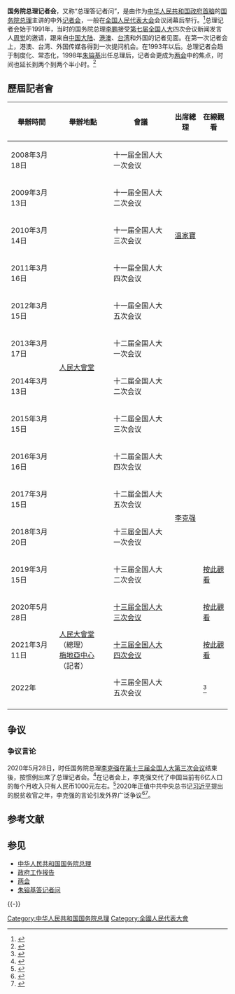 '''国务院总理记者会'''，又称“总理答记者问”，是由作为[[中华人民共和国|中华人民共和国]][[政府首脑|政府首脑]]的[[国务院总理|国务院总理]]主讲的中外[[记者会|记者会]]，一般在[[全国人民代表大会|全国人民代表大会]]会议闭幕后举行。<ref>{{cite web |url = http://news.ifeng.com/mainland/special/2015qglh/zljzh.shtml |title = 李克强总理记者会 |publisher = 凤凰网 |date = 2015-03-15 |accessdate = 2015-12-23 |archive-date = 2015-11-13 |archive-url = https://web.archive.org/web/20151113221542/http://news.ifeng.com/mainland/special/2015qglh/zljzh.shtml |dead-url = no }}</ref>总理记者会始于1991年，当时的国务院总理[[李鹏|李鹏]]接受[[第七届全国人大|第七届全国人大]]四次会议新闻发言人[[周觉|周觉]]的邀请，跟来自[[中国大陆|中国大陆]]、[[港澳|港澳]]、[[台湾|台湾]]和外国的记者见面。在第一次记者会上，港澳、台湾、外国传媒各得到一次提问机会。在1993年以后。总理记者会趋于制度化、常态化，1998年[[朱镕基|朱镕基]]出任总理后，记者会更成为[[两会|两会]]中的焦点，时间也延长到两个到两个半小时。<ref>{{cite web |url=http://hsb.hsw.cn/2015-03/15/content_8567491.htm |title=总理记者会什么最受关注 |publisher=华商报 |date=2015-03-15 |accessdate=2015-12-23 |archive-date=2016-03-04 |archive-url=https://web.archive.org/web/20160304103918/http://hsb.hsw.cn/2015-03/15/content_8567491.htm |dead-url=no }}</ref>

== 歷屆記者會 ==
{| class="wikitable"
|-
! 舉辦時間 !! 舉辦地點 !! 會議 !! 出席總理 
!在線觀看
|-
|2008年3月18日
| rowspan="12" |[[人民大會堂|人民大會堂]]
|十一届全国人大一次会议
| rowspan="5" |[[溫家寶|溫家寶]]
|
|-
|2009年3月13日
|十一届全国人大二次会议
|
|-
|2010年3月14日
|十一届全国人大三次会议
|
|-
|2011年3月16日
|十一届全国人大四次会议
|
|-
|2012年3月15日
|十一届全国人大五次会议
|
|-
|2013年3月17日
|十二届全国人大一次会议
| rowspan="10" |[[李克强|李克强]]
|
|-
|2014年3月13日
|十二届全国人大二次会议
|
|-
|2015年3月15日
|十二届全国人大三次会议
|
|-
|2016年3月16日
|十二届全国人大四次会议
|
|-
|2017年3月15日
|十二届全国人大五次会议
|
|-
|2018年3月20日
|十三届全国人大一次会议
|
|-
|2019年3月15日
|十三届全国人大二次会议
|[http://www.xinhuanet.com/video/2019-03/15/c_1210083569.htm 按此觀看]{{Wayback|url=http://www.xinhuanet.com/video/2019-03/15/c_1210083569.htm |date=20201023124543 }}
|-
|2020年5月28日
| rowspan="3" |[[人民大會堂|人民大會堂]]（總理）<br>[[梅地亞中心|梅地亞中心]]（記者）
|[[十三届全国人大三次会议|十三届全国人大三次会议]]
|[http://www.xinhuanet.com/video/2020-05/28/c_1210637344.htm 按此觀看]{{Wayback|url=http://www.xinhuanet.com/video/2020-05/28/c_1210637344.htm |date=20210225200459 }}
|-
|2021年3月11日
|[[十三届全国人大四次会议|十三届全国人大四次会议]]
|[http://www.xinhuanet.com/video/2021-03/11/c_1211062189.htm 按此觀看]{{Wayback|url=http://www.xinhuanet.com/video/2021-03/11/c_1211062189.htm |date=20210311153517 }}
|-
|2022年
|十三届全国人大五次会议
|<ref>{{Cite web|title=国务院总理李克强回答中外记者提问_2022全国两会直播_新华网|url=http://www.news.cn/politics/2022lh/zb/zljzh/|access-date=2022-03-12|work=www.news.cn|archive-date=2022-03-12|archive-url=https://web.archive.org/web/20220312014809/http://www.news.cn/politics/2022lh/zb/zljzh/}}</ref>
|-
|}

==争议==
===争议言论===
{{Wikinews|李克強：中國六億人人月均收入只僅一千元}}
2020年5月28日，时任国务院总理[[李克强|李克强]]在[[第十三届全国人民代表大会第三次会议|第十三届全国人大第三次会议]]结束後，按惯例出席了总理记者会。<ref>{{cite web|title=（两会受权发布）李克强总理出席记者会并回答中外记者提问|url=http://www.xinhuanet.com/politics/2020-05/29/c_1126047196.htm|work=新华网|date=2020-05-29|accessdate=2020-06-06|archive-date=2020-06-06|archive-url=https://web.archive.org/web/20200606080029/http://www.xinhuanet.com/politics/2020-05/29/c_1126047196.htm|dead-url=no}}</ref>在记者会上，李克强交代了中国当前有6亿人口的每个月收入只有人民币1000元左右。<ref name="bbc">{{cite web|title=中国地摊经济：後疫情时代全民摆摊能否解决就业难|url=https://www.bbc.com/zhongwen/trad/chinese-news-52934118|work=BBC中文网|date=2020-06-05|accessdate=2020-06-06|archive-date=2020-06-06|archive-url=https://web.archive.org/web/20200606085753/https://www.bbc.com/zhongwen/trad/chinese-news-52934118|dead-url=no}}</ref>2020年正值中共中央总书记[[习近平|习近平]]提出的脱贫收官之年，李克强的言论引发外界广泛争议<ref>{{Cite web|title=“6亿人月入1000元”是最有效的清醒剂|url=https://www.yicai.com/news/100654154.html|access-date=2021-05-28|work=一财网|archive-date=2021-05-11|archive-url=https://web.archive.org/web/20210511004939/https://www.yicai.com/news/100654154.html|dead-url=no}}</ref><ref>{{Cite web|title=李克强提中国6亿人月入仅1000元 专家受官媒访问强调是平均|url=https://www.rfi.fr/cn/%E4%B8%AD%E5%9B%BD/20200601-%E6%9D%8E%E5%85%8B%E5%BC%BA%E6%8F%90%E4%B8%AD%E5%9B%BD6%E4%BA%BF%E4%BA%BA%E6%9C%88%E5%85%A5%E4%BB%851000%E5%85%83-%E4%B8%93%E5%AE%B6%E5%8F%97%E5%AE%98%E5%AA%92%E8%AE%BF%E9%97%AE%E5%BC%BA%E8%B0%83%E6%98%AF%E5%B9%B3%E5%9D%87|access-date=2021-05-28|date=2020-06-01|work=RFI - 法国国际广播电台|language=zh-Hans|archive-date=2020-09-20|archive-url=https://web.archive.org/web/20200920011850/https://www.rfi.fr/cn/%E4%B8%AD%E5%9B%BD/20200601-%E6%9D%8E%E5%85%8B%E5%BC%BA%E6%8F%90%E4%B8%AD%E5%9B%BD6%E4%BA%BF%E4%BA%BA%E6%9C%88%E5%85%A5%E4%BB%851000%E5%85%83-%E4%B8%93%E5%AE%B6%E5%8F%97%E5%AE%98%E5%AA%92%E8%AE%BF%E9%97%AE%E5%BC%BA%E8%B0%83%E6%98%AF%E5%B9%B3%E5%9D%87|dead-url=no}}</ref>。

== 参考文献 ==
{{Reflist}}

== 参见 ==
{{Portal box|中华人民共和国}}
* [[中华人民共和国国务院总理|中华人民共和国国务院总理]]
* [[政府工作报告|政府工作报告]]
* [[两会|两会]]
* [[朱镕基答记者问|朱镕基答记者问]]

{{-}}
{{国务院}}

[[Category:中华人民共和国国务院总理|Category:中华人民共和国国务院总理]]
[[Category:全國人民代表大會|Category:全國人民代表大會]]